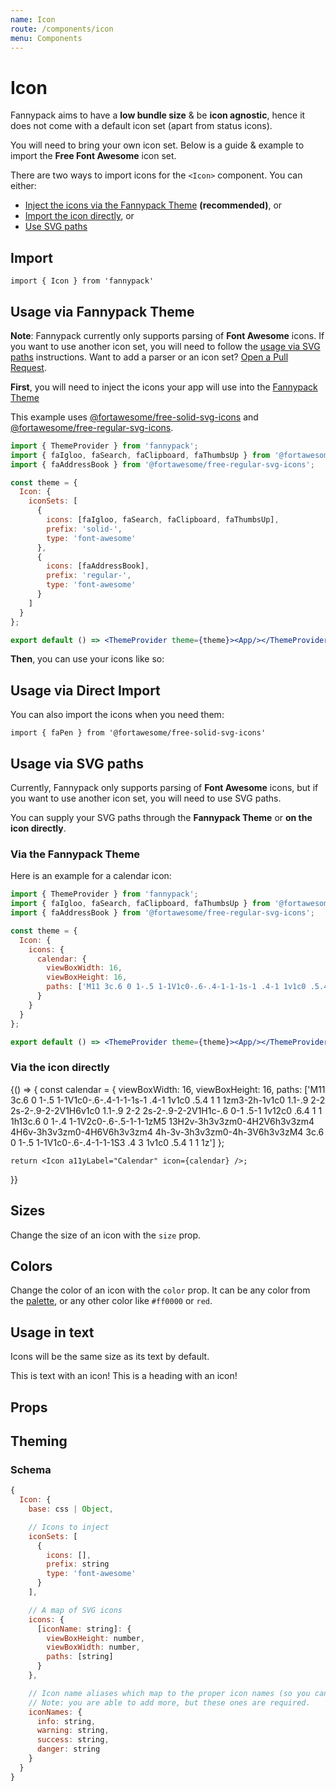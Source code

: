 ```yaml
---
name: Icon
route: /components/icon
menu: Components
---
```



# Icon

Fannypack aims to have a **low bundle size** & be **icon agnostic**, hence it does not come with a default icon set (apart from status icons).

You will need to bring your own icon set. Below is a guide & example to import the **Free Font Awesome** icon set.

There are two ways to import icons for the `<Icon>` component. You can either:

- [Inject the icons via the Fannypack Theme](#usage-via-fannypack-theme) **(recommended)**, or
- [Import the icon directly](#usage-via-direct-import), or
- [Use SVG paths](#usage-via-svg-paths)

## Import

`import { Icon } from 'fannypack'`

## Usage via Fannypack Theme

**Note**: Fannypack currently only supports parsing of **Font Awesome** icons. If you want to use another icon set, you will need to follow the [usage via SVG paths](#usage-via-svg-paths) instructions. Want to add a parser or an icon set? [Open a Pull Request](https://github.com/fannypackui/fannypack/pulls).

**First**, you will need to inject the icons your app will use into the [Fannypack Theme](/styling#theming)

This example uses [@fortawesome/free-solid-svg-icons](https://www.npmjs.com/package/@fortawesome/free-solid-svg-icons) and [@fortawesome/free-regular-svg-icons](https://www.npmjs.com/package/@fortawesome/free-regular-svg-icons).

```jsx
import { ThemeProvider } from 'fannypack';
import { faIgloo, faSearch, faClipboard, faThumbsUp } from '@fortawesome/free-solid-svg-icons';
import { faAddressBook } from '@fortawesome/free-regular-svg-icons';

const theme = {
  Icon: {
    iconSets: [
      {
        icons: [faIgloo, faSearch, faClipboard, faThumbsUp],
        prefix: 'solid-',
        type: 'font-awesome'
      },
      {
        icons: [faAddressBook],
        prefix: 'regular-',
        type: 'font-awesome'
      }
    ]
  }
};

export default () => <ThemeProvider theme={theme}><App/></ThemeProvider>
```

**Then**, you can use your icons like so:

<Playground>
  <Icon a11yLabel="Settings" icon="solid-igloo" />
</Playground>

## Usage via Direct Import

You can also import the icons when you need them:

`import { faPen } from '@fortawesome/free-solid-svg-icons'`

<Playground>
  <Icon a11yLabel="Settings" icon={faPen} type="font-awesome" />
</Playground>

## Usage via SVG paths

Currently, Fannypack only supports parsing of **Font Awesome** icons, but if you want to use another icon set, you will need to use SVG paths.

You can supply your SVG paths through the **Fannypack Theme** or **on the icon directly**.

### Via the Fannypack Theme

Here is an example for a calendar icon:

```jsx
import { ThemeProvider } from 'fannypack';
import { faIgloo, faSearch, faClipboard, faThumbsUp } from '@fortawesome/free-solid-svg-icons';
import { faAddressBook } from '@fortawesome/free-regular-svg-icons';

const theme = {
  Icon: {
    icons: {
      calendar: {
        viewBoxWidth: 16,
        viewBoxHeight: 16,
        paths: ['M11 3c.6 0 1-.5 1-1V1c0-.6-.4-1-1-1s-1 .4-1 1v1c0 .5.4 1 1 1zm3-2h-1v1c0 1.1-.9 2-2 2s-2-.9-2-2V1H6v1c0 1.1-.9 2-2 2s-2-.9-2-2V1H1c-.6 0-1 .5-1 1v12c0 .6.4 1 1 1h13c.6 0 1-.4 1-1V2c0-.6-.5-1-1-1zM5 13H2v-3h3v3zm0-4H2V6h3v3zm4 4H6v-3h3v3zm0-4H6V6h3v3zm4 4h-3v-3h3v3zm0-4h-3V6h3v3zM4 3c.6 0 1-.5 1-1V1c0-.6-.4-1-1-1S3 .4 3 1v1c0 .5.4 1 1 1z']
      }
    }
  }
};

export default () => <ThemeProvider theme={theme}><App/></ThemeProvider>
```

<Playground>
  <Icon a11yLabel="Calendar" icon="calendar" />
</Playground>

### Via the icon directly

<Playground>
  {() => {
    const calendar = {
      viewBoxWidth: 16,
      viewBoxHeight: 16,
      paths: ['M11 3c.6 0 1-.5 1-1V1c0-.6-.4-1-1-1s-1 .4-1 1v1c0 .5.4 1 1 1zm3-2h-1v1c0 1.1-.9 2-2 2s-2-.9-2-2V1H6v1c0 1.1-.9 2-2 2s-2-.9-2-2V1H1c-.6 0-1 .5-1 1v12c0 .6.4 1 1 1h13c.6 0 1-.4 1-1V2c0-.6-.5-1-1-1zM5 13H2v-3h3v3zm0-4H2V6h3v3zm4 4H6v-3h3v3zm0-4H6V6h3v3zm4 4h-3v-3h3v3zm0-4h-3V6h3v3zM4 3c.6 0 1-.5 1-1V1c0-.6-.4-1-1-1S3 .4 3 1v1c0 .5.4 1 1 1z']
    };

    return <Icon a11yLabel="Calendar" icon={calendar} />;
  }}
</Playground>

## Sizes

Change the size of an icon with the `size` prop.

<Playground>
  <Icon a11yLabel="Settings" icon="solid-igloo" size="small" />
  <Icon a11yLabel="Settings" icon="solid-igloo" marginLeft="2x" />
  <Icon a11yLabel="Settings" icon="solid-igloo" size="medium" marginLeft="2x" />
  <Icon a11yLabel="Settings" icon="solid-igloo" size="large" marginLeft="2x" />
  <Icon a11yLabel="Settings" icon="solid-igloo" size="xlarge" marginLeft="2x" />
  <Icon a11yLabel="Settings" icon="solid-igloo" size="xxlarge" marginLeft="2x" />
  <Icon a11yLabel="Settings" icon="solid-igloo" size="xxxlarge" marginLeft="2x" />
</Playground>

## Colors

Change the color of an icon with the `color` prop. It can be any color from the [palette](/palette), or any other color like `#ff0000` or `red`.

<Playground>
  <Icon a11yLabel="Success" icon="success" color="success" />
  <Icon a11yLabel="Error" icon="danger" color="danger" marginLeft="1x" />
  <Icon a11yLabel="Warning" icon="warning" color="warning" marginLeft="1x" />
  <Icon a11yLabel="Copy" icon="solid-clipboard" color="primary" marginLeft="1x" />
</Playground>

## Usage in text

Icons will be the same size as its text by default.

<Playground>
  <Text>
    This is text with an icon! <Icon a11yLabel="Thumbs up" icon="solid-thumbs-up" />
  </Text>
  <Heading use="h3" marginTop="4x">
    This is a heading with an icon! <Icon a11yLabel="Thumbs up" icon="solid-thumbs-up" />
  </Heading>
</Playground>

## Props

<PropsTable component={IconProps} />

## Theming

### Schema

```jsx
{
  Icon: {
    base: css | Object,

    // Icons to inject
    iconSets: [
      {
        icons: [],
        prefix: string
        type: 'font-awesome'
      }
    ],

    // A map of SVG icons
    icons: {
      [iconName: string]: {
        viewBoxHeight: number,
        viewBoxWidth: number,
        paths: [string]
      }
    },

    // Icon name aliases which map to the proper icon names (so you can use <Icon icon="info">).
    // Note: you are able to add more, but these ones are required.
    iconNames: {
      info: string,
      warning: string,
      success: string,
      danger: string
    }
  }
}
```
